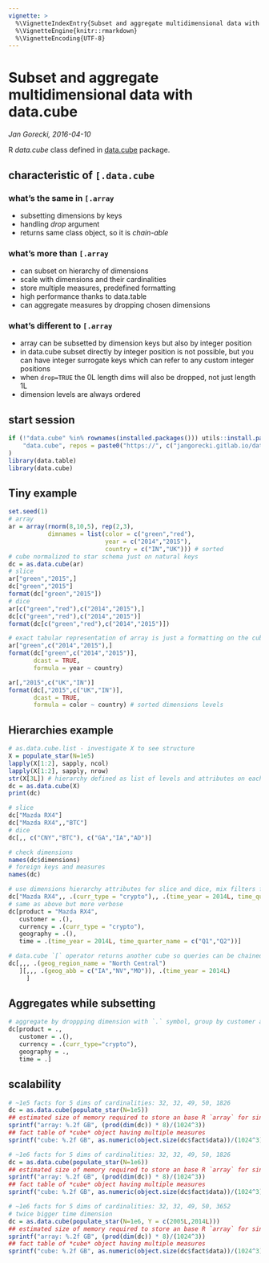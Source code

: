 ```yaml
---
vignette: >
  %\VignetteIndexEntry{Subset and aggregate multidimensional data with data.cube}
  %\VignetteEngine{knitr::rmarkdown}
  %\VignetteEncoding{UTF-8}
---
```


# Subset and aggregate multidimensional data with data.cube
*Jan Gorecki, 2016-04-10*

R *data.cube* class defined in [data.cube](https://gitlab.com/jangorecki/data.cube) package.  

## characteristic of `[.data.cube`

### what's the same in `[.array`

- subsetting dimensions by keys
- handling *drop* argument
- returns same class object, so it is *chain-able*

### what's more than `[.array`

- can subset on hierarchy of dimensions
- scale with dimensions and their cardinalities
- store multiple measures, predefined formatting
- high performance thanks to data.table
- can aggregate measures by dropping chosen dimensions

### what's different to `[.array`

- array can be subsetted by dimension keys but also by integer position
- in data.cube subset directly by integer position is not possible, but you can have integer surrogate keys which can refer to any custom integer positions
- when `drop=TRUE` the 0L length dims will also be dropped, not just length 1L
- dimension levels are always ordered

## start session

```r
if (!"data.cube" %in% rownames(installed.packages())) utils::install.packages(
    "data.cube", repos = paste0("https://", c("jangorecki.gitlab.io/data.cube","Rdatatable.github.io/data.table","cran.rstudio.com"))
)
library(data.table)
library(data.cube)
```

## Tiny example

```r
set.seed(1)
# array
ar = array(rnorm(8,10,5), rep(2,3), 
           dimnames = list(color = c("green","red"), 
                           year = c("2014","2015"), 
                           country = c("IN","UK"))) # sorted
# cube normalized to star schema just on natural keys
dc = as.data.cube(ar)
# slice
ar["green","2015",]
dc["green","2015"]
format(dc["green","2015"])
# dice
ar[c("green","red"),c("2014","2015"),]
dc[c("green","red"),c("2014","2015")]
format(dc[c("green","red"),c("2014","2015")])

# exact tabular representation of array is just a formatting on the cube
ar["green",c("2014","2015"),]
format(dc["green",c("2014","2015")], 
       dcast = TRUE, 
       formula = year ~ country)

ar[,"2015",c("UK","IN")]
format(dc[,"2015",c("UK","IN")], 
       dcast = TRUE, 
       formula = color ~ country) # sorted dimensions levels
```

## Hierarchies example

```r
# as.data.cube.list - investigate X to see structure
X = populate_star(N=1e5)
lapply(X[1:2], sapply, ncol)
lapply(X[1:2], sapply, nrow)
str(X[3L]) # hierarchy defined as list of levels and attributes on each level
dc = as.data.cube(X)
print(dc)

# slice
dc["Mazda RX4"]
dc["Mazda RX4",,"BTC"]
# dice
dc[,, c("CNY","BTC"), c("GA","IA","AD")]

# check dimensions
names(dc$dimensions)
# foreign keys and measures
names(dc)

# use dimensions hierarchy attributes for slice and dice, mix filters from various levels in hierarchy
dc["Mazda RX4",, .(curr_type = "crypto"),, .(time_year = 2014L, time_quarter_name = c("Q1","Q2"))]
# same as above but more verbose
dc[product = "Mazda RX4",
   customer = .(),
   currency = .(curr_type = "crypto"),
   geography = .(),
   time = .(time_year = 2014L, time_quarter_name = c("Q1","Q2"))]

# data.cube `[` operator returns another cube so queries can be chained
dc[,,, .(geog_region_name = "North Central")
   ][,,, .(geog_abb = c("IA","NV","MO")), .(time_year = 2014L)
     ]
```

## Aggregates while subsetting

```r
# aggregate by droppping dimension with `.` symbol, group by customer and currency
dc[product = .,
   customer = .(),
   currency = .(curr_type="crypto"),
   geography = .,
   time = .]
```

## scalability

```r
# ~1e5 facts for 5 dims of cardinalities: 32, 32, 49, 50, 1826
dc = as.data.cube(populate_star(N=1e5))
## estimated size of memory required to store an base R `array` for single numeric measure
sprintf("array: %.2f GB", (prod(dim(dc)) * 8)/(1024^3))
## fact table of *cube* object having multiple measures
sprintf("cube: %.2f GB", as.numeric(object.size(dc$fact$data))/(1024^3))

# ~1e6 facts for 5 dims of cardinalities: 32, 32, 49, 50, 1826
dc = as.data.cube(populate_star(N=1e6))
## estimated size of memory required to store an base R `array` for single numeric measure
sprintf("array: %.2f GB", (prod(dim(dc)) * 8)/(1024^3))
## fact table of *cube* object having multiple measures
sprintf("cube: %.2f GB", as.numeric(object.size(dc$fact$data))/(1024^3))

# ~1e6 facts for 5 dims of cardinalities: 32, 32, 49, 50, 3652
# twice bigger time dimension
dc = as.data.cube(populate_star(N=1e6, Y = c(2005L,2014L)))
## estimated size of memory required to store an base R `array` for single numeric measure
sprintf("array: %.2f GB", (prod(dim(dc)) * 8)/(1024^3))
## fact table of *cube* object having multiple measures
sprintf("cube: %.2f GB", as.numeric(object.size(dc$fact$data))/(1024^3))
```
